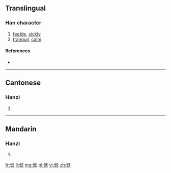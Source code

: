 {{also|懨}}
==Translingual==

===Han character===
{{Han char|rn=61|rad=心|as=06|sn=9|four=|canj=心一戈大 (PMIK)|ids=⿰[[忄]][[厌]]}}

# [[feeble]], [[sickly]]
# [[tranquil]], [[calm]]

====References====
* {{Han ref|kx=0386.161|hdz=42294.090|uh=6079|ud=24697}}

----

==Cantonese==

===Hanzi===
{{yue-hanzi|jyut=|y=yim1|tra=懨}}

# {{defn|lang=yue|sort=心06}}

----

==Mandarin==

===Hanzi===
{{cmn-hanzi|tra=懨|pin=[[yàn]] ([[yan4]])|wg=yen<sup>4</sup>}}

# {{defn|lang=cmn|sort=心06}}

[[fr:恹]]
[[li:恹]]
[[mg:恹]]
[[pl:恹]]
[[vi:恹]]
[[zh:恹]]